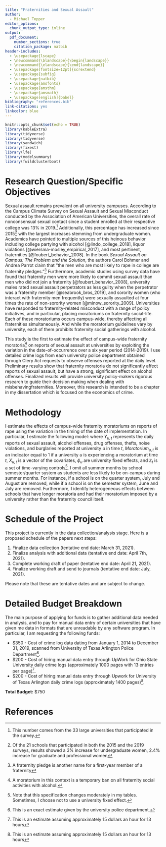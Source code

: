 ```yaml
---
title: "Fraternities and Sexual Assault"
author: 
  - Michael Topper
editor_options: 
  chunk_output_type: inline
output: 
  pdf_document:
    number_sections: true
    citation_package: natbib
header-includes:
  - \usepackage{lscape}
  - \newcommand{\blandscape}{\begin{landscape}}
  - \newcommand{\elandscape}{\end{landscape}}
  - \usepackage[fontsize=12pt]{scrextend}
  - \usepackage{subfig}
  - \usepackage{natbib}
  - \usepackage{amsfonts}
  - \usepackage{amsthm}
  - \usepackage{amsmath}
  - \usepackage[english]{babel}
bibliography: "references.bib"
link-citations: yes
linkcolor: blue
---
```


```r
knitr::opts_chunk$set(echo = TRUE)
library(kableExtra)
library(tidyverse)
library(tidyverse)
library(sandwich)
library(fixest)
library(lfe)
library(modelsummary)
library(fwildclusterboot)
```

# Research Question/Specific Objectives

  Sexual assault remains prevalent on all university campuses. According to the Campus Climate Survey on Sexual Assault and Sexual Misconduct conducted by the Association of American Universities, the overall rate of nonconsensual sexual contact since a student enrolled at their respective college was 13% in 2019.^[This number comes from the 33 large universities that participated in the survey.] Additionally, this percentage has increased since 2015^[Of the 21 schools that participated in both the 2015 and the 2019 surveys, results showed a 3% increase for undergraduate women, 2.4% increase for graduate and professional women] with the largest increases stemming from undergraduate women. Academics have pointed to multiple sources of this heinous behavior including college partying with alcohol [@lindo_college_2018], liquor violations [@wiersma-mosley_empirical_2017], and most pertinent, fraternities [@foubert_behavior_2008]. In the book *Sexual Assault on Campus: The Problem and the Solution*, the authors Carol Bohmer and Andrea Parrot claim that "the men who are most likely to rape in college are fraternity pledges."^[A fraternity pledge is another name for a first-year member of a fraternity] Furthermore, academic studies using survey data have found that fraternity men were more likely to commit sexual assault than men who did not join a fraternity [@foubert_behavior_2008], university males rated sexual assault perpetrators as less guilty when the perpetrator was a fraternity member [@seabrook_bros_2019], and sorority women (who interact with fraternity men frequently) were sexually assaulted at four times the rate of non-sorority women [@minow_sorority_2009]. Universities have responded to fraternity-related misconduct with a range of policy initiatives, and in particular, placing moratoriums on fraternity social-life. Each of these moratoriums occurs campus-wide, thereby affecting all fraternities simultaneously. And while the moratorium guidelines vary by university, each of them prohibits fraternity social gatherings with alcohol. 

This study is the first to estimate the effect of campus-wide fraternity moratoria^[A moratorium in this context is a temporary ban on all fraternity social activities with alcohol.] on reports of sexual assault at universities by exploiting the variation in the date-of-occurrence over a six year period (2014-2019). I use detailed crime logs from each university police department obtained through Clery Act requests to observe offenses reported at the daily level. Preliminary results show that fraternity moratoria do not significantly affect reports of sexual assault, but have a strong, significant effect on alcohol offenses. Finalized results will provide university policy-makers rigorous research to guide their decision making when dealing with misbehavingfraternities. Moreover, this research is intended to be a chapter in my dissertation which is focused on the economics of crime. 

# Methodology

I estimate the effects of campus-wide fraternity moratoriums on reports of rape using the variation in the timing of the date of implementation. In particular, I estimate the following model:
\begin{equation}
Y_{ut} =  \beta_{fe} Moratorium_{u,t} +  \mathbb{X}_{u,d} + \phi_u + \mathbb{Z}_{t} + \epsilon_{u,t}
\end{equation}
where $Y_{u,t}$ represents the daily reports of sexual assault, alcohol offenses, drug offenses, thefts, noise violations, and burglaries reported at university $u$ in time $t$, $Moratorium_{u,t}$ is an indicator equal to 1 if a university $u$ is experiencing a moratorium at time $t$, $X_{u,t}$ is a vector of the covariates, $\phi_u$ are university fixed effects, and $\mathbb{Z}_t$ is a set of time-varying controls^[Note that this specification changes moderately in my tables. Sometimes, I choose not to use a university fixed effect.]. I omit all summer months by school semester/quarter system as students are less likely to be on-campus during summer months. For instance, if a school is on the quarter system, July and August are removed, while if a school is on the semester system, June and July are removed. Furthermore, I identify heterogeneous effects between schools that have longer moratoria and had their moratorium imposed by a university rather than the fraternity council itself. 

# Schedule of the Project

This project is currently in the data collection/analysis stage. Here is a proposed schedule of the papers next steps:

1. Finalize data collection (tentative end date: March 31, 2021).
2. Finalize analysis with additional data (tentative end date: April 7th, 2021).
3. Complete working draft of paper (tentative end date: April 21, 2021).
4. Finalize working draft and send to journals (tentative end date: July, 2021).

Please note that these are tentative dates and are subject to change. 

\newpage

# Detailed Budget Breakdown

The main purpose of applying for funds is to gather additional data needed in analysis, and to pay for manual data entry of certain universities that have given me data in formats that are unreadable by any software program. In particular, I am requesting the following funds:

* $350 - Cost of crime log data dating from January 1, 2014 to December 31, 2019, scanned from University of Texas Arlington Police Department^[This is an exact estimate given by the university police department.].
* $200 - Cost of hiring manual data entry through UpWork for Ohio State University daily crime logs (approximately 1000 pages with 13 entries per page)^[This is an estimate assuming approximately 15 dollars an hour for 13 hours].
* $200 - Cost of hiring manual data entry through Upwork for University of Texas Arlington daily crime logs (approximately 1400 pages)^[This is an estimate assuming approximately 15 dollars an hour for 13 hours]. 

**Total Budget:** $750


\newpage
# References
